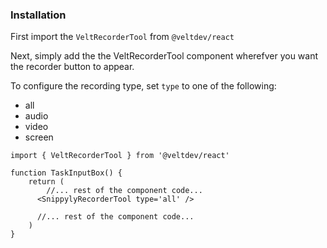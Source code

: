### Installation

First import the `VeltRecorderTool` from `@veltdev/react`

Next, simply add the the VeltRecorderTool component wherefver you want the recorder button to appear.

To configure the recording type, set `type` to one of the following:
 - all
 - audio 
 - video
 - screen

```react
import { VeltRecorderTool } from '@veltdev/react'

function TaskInputBox() {
    return (
    	//... rest of the component code...
      <SnippylyRecorderTool type='all' />
      
      //... rest of the component code...
    )
}
```
